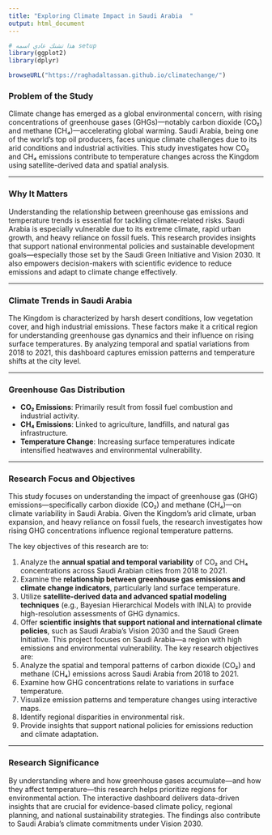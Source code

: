 ```yaml
---
title: "Exploring Climate Impact in Saudi Arabia  "
output: html_document
---
```


```r
# هذا تشنك عادي اسمه setup
library(ggplot2)
library(dplyr)
```

```r
browseURL("https://raghadaltassan.github.io/climatechange/")
```
### Problem of the Study
Climate change has emerged as a global environmental concern, with rising concentrations of greenhouse gases (GHGs)—notably carbon dioxide (CO₂) and methane (CH₄)—accelerating global warming. Saudi Arabia, being one of the world’s top oil producers, faces unique climate challenges due to its arid conditions and industrial activities. This study investigates how CO₂ and CH₄ emissions contribute to temperature changes across the Kingdom using satellite-derived data and spatial analysis.

---

### Why It Matters
Understanding the relationship between greenhouse gas emissions and temperature trends is essential for tackling climate-related risks. Saudi Arabia is especially vulnerable due to its extreme climate, rapid urban growth, and heavy reliance on fossil fuels. This research provides insights that support national environmental policies and sustainable development goals—especially those set by the Saudi Green Initiative and Vision 2030. It also empowers decision-makers with scientific evidence to reduce emissions and adapt to climate change effectively.

---

### Climate Trends in Saudi Arabia
The Kingdom is characterized by harsh desert conditions, low vegetation cover, and high industrial emissions. These factors make it a critical region for understanding greenhouse gas dynamics and their influence on rising surface temperatures. By analyzing temporal and spatial variations from 2018 to 2021, this dashboard captures emission patterns and temperature shifts at the city level.

---

### Greenhouse Gas Distribution
- **CO₂ Emissions**: Primarily result from fossil fuel combustion and industrial activity.  
- **CH₄ Emissions**: Linked to agriculture, landfills, and natural gas infrastructure.  
- **Temperature Change**: Increasing surface temperatures indicate intensified heatwaves and environmental vulnerability.

---

### Research Focus and Objectives

This study focuses on understanding the impact of greenhouse gas (GHG) emissions—specifically carbon dioxide (CO₂) and methane (CH₄)—on climate variability in Saudi Arabia. Given the Kingdom’s arid climate, urban expansion, and heavy reliance on fossil fuels, the research investigates how rising GHG concentrations influence regional temperature patterns.

The key objectives of this research are to:

1. Analyze the **annual spatial and temporal variability** of CO₂ and CH₄ concentrations across Saudi Arabian cities from 2018 to 2021.  
2. Examine the **relationship between greenhouse gas emissions and climate change indicators**, particularly land surface temperature.  
3. Utilize **satellite-derived data and advanced spatial modeling techniques** (e.g., Bayesian Hierarchical Models with INLA) to provide high-resolution assessments of GHG dynamics.  
4. Offer **scientific insights that support national and international climate policies**, such as Saudi Arabia’s Vision 2030 and the Saudi Green Initiative.
This project focuses on Saudi Arabia—a region with high emissions and environmental vulnerability. The key research objectives are:  
1. Analyze the spatial and temporal patterns of carbon dioxide (CO₂) and methane (CH₄) emissions across Saudi Arabia from 2018 to 2021.  
2. Examine how GHG concentrations relate to variations in surface temperature.  
3. Visualize emission patterns and temperature changes using interactive maps.  
4. Identify regional disparities in environmental risk.  
5. Provide insights that support national policies for emissions reduction and climate adaptation.

---

### Research Significance
By understanding where and how greenhouse gases accumulate—and how they affect temperature—this research helps prioritize regions for environmental action. The interactive dashboard delivers data-driven insights that are crucial for evidence-based climate policy, regional planning, and national sustainability strategies. The findings also contribute to Saudi Arabia’s climate commitments under Vision 2030.

